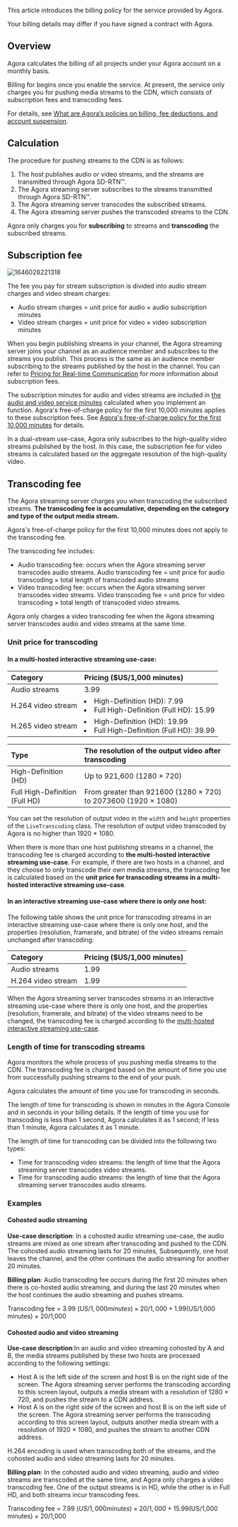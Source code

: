 
This article introduces the billing policy for the <Vg k="MPUSH" /> service provided by Agora.

Your billing details may differ if you have signed a contract with Agora.

## Overview

Agora calculates the billing of all projects under your Agora account on a monthly basis.

Billing for <Vg k="MPUSH" /> begins once you enable the <Vg k="MPUSH" /> service. At present, the <Vg k="MPUSH" /> service only charges you for pushing media streams to the CDN, which consists of subscription fees and transcoding fees.

For details, see [What are Agora’s policies on billing, fee deductions, and account suspension](../reference/billing-policies).

## Calculation

The procedure for pushing streams to the CDN is as follows:

1. The host publishes audio or video streams, and the streams are transmitted through Agora SD-RTN™.
2. The Agora streaming server subscribes to the streams transmitted through Agora SD-RTN™.
3. The Agora streaming server transcodes the subscribed streams.
4. The Agora streaming server pushes the transcoded streams to the CDN.

Agora only charges you for **subscribing** to streams and **transcoding** the subscribed streams.

## Subscription fee

![1646028221318](https://web-cdn.agora.io/docs-files/1646028221318)

The fee you pay for stream subscription is divided into audio stream charges and video stream charges:

- Audio stream charges = unit price for audio × audio subscription minutes
- Video stream charges = unit price for video × video subscription minutes

When you begin publishing streams in your channel, the Agora streaming server joins your channel as an audience member and subscribes to the streams you publish. This process is the same as an audience member subscribing to the streams published by the host in the channel.  You can refer to [Pricing for Real-time Communication](/interactive-live-streaming/overview/pricing) for more information about subscription fees.

The subscription minutes for audio and video streams are included in [the audio and video service minutes](/interactive-live-streaming/overview/pricing) calculated when you implement an <Vg k="VSDK" /> function. Agora's free-of-charge policy for the first 10,000 minutes applies to these subscription fees. See [Agora's free-of-charge policy for the first 10,000 minutes](../reference/billing-policies#agoras-free-of-charge-policy-for-the-first-10000-minutes) for details.

In a dual-stream use-case, Agora only subscribes to the high-quality video streams published by the host. In this case, the subscription fee for video streams is calculated based on the aggregate resolution of the high-quality video.

## Transcoding fee

The Agora streaming server charges you when transcoding the subscribed streams. **The transcoding fee is accumulative, depending on the category and type of the output media stream.**

Agora's free-of-charge policy for the first 10,000 minutes does not apply to the transcoding fee.

The transcoding fee includes:

- Audio transcoding fee: occurs when the Agora streaming server transcodes audio streams. Audio transcoding fee = unit price for audio transcoding × total length of transcoded audio streams
- Video transcoding fee: occurs when the Agora streaming server transcodes video streams. Video transcoding fee = unit price for video transcoding × total length of transcoded video streams.

Agora only charges a video transcoding fee when the Agora streaming server transcodes audio and video streams at the same time.

### Unit price for transcoding

#### In a multi-hosted interactive streaming use-case:

| Category | Pricing ($US/1,000 minutes) |
| :--------- | :------------------------------------ |
| Audio streams |3.99 |
| H.264 video stream |<li> High-Definition (HD): 7.99 </li><li>Full High-Definition (Full HD): 15.99 </li>|
| H.265 video stream |<li> High-Definition (HD): 19.99</li><li> Full High-Definition (Full HD): 39.99 </li>|

| Type | The resolution of the output video after transcoding |
| :---------------- | :----------------------------------------------------------- |
| High-Definition (HD) | Up to 921,600 (1280 × 720) |
| Full High-Definition (Full HD) | From greater than 921600 (1280 × 720) to 2073600 (1920 × 1080) |

You can set the resolution of output video in the `width` and `height` properties of the `LiveTranscoding` class. The resolution of output video transcoded by Agora  is no higher than 1920 × 1080.

When there is more than one host publishing streams in a channel, the transcoding fee is charged according to **the multi-hosted interactive streaming use-case**. For example, if there are two hosts in a channel, and they choose to only transcode their own media streams, the transcoding fee  is calculated based on the **unit price for transcoding streams in a multi-hosted interactive streaming use-case**.

#### In an interactive streaming use-case where there is only one host:

The following table shows the unit price for transcoding streams in an interactive streaming use-case where there is only one host, and the properties (resolution, framerate, and bitrate) of the video streams remain unchanged after transcoding:

| Category | Pricing ($US/1,000 minutes) |
| :--------- | :---------------- |
| Audio streams | 1.99|
| H.264 video stream | 1.99 |

When the Agora streaming server transcodes streams in an interactive streaming use-case where there is only one host, and the properties (resolution, framerate, and bitrate) of the video streams need to be changed, the transcoding fee is charged according to the [multi-hosted interactive streaming use-case](#unit-price-for-transcoding).

### Length of time for transcoding streams

Agora monitors the whole process of you pushing media streams to the CDN. The transcoding fee is charged based on the amount of time you use from successfully pushing streams to the end of your push.

Agora calculates the amount of time you use for transcoding in seconds.

The length of time for transcoding is shown in minutes in the Agora Console and in seconds in your billing details. If the length of time you use for transcoding is less than 1 second, Agora calculates it as 1 second; if less than 1 minute, Agora calculates it as 1 minute.

The length of time for transcoding can be divided into the following two types:

- Time for transcoding video streams: the length of time that the Agora streaming server transcodes video streams.
- Time for transcoding audio streams: the length of time that the Agora streaming server transcodes audio streams.

### Examples

#### Cohosted audio streaming

**Use-case description**: In a cohosted audio streaming use-case, the audio streams are mixed as one stream after transcoding and pushed to the CDN. The cohosted audio streaming lasts for 20 minutes,   Subsequently, one host leaves the channel, and the other continues the audio streaming for another 20 minutes.

**Billing plan**: Audio transcoding fee occurs during the first 20 minutes when there is co-hosted audio streaming, and during the last 20 minutes when the host continues the audio streaming and pushes streams.

Transcoding fee = 3.99 ($US/1,000 minutes) × 20/1,000 + 1.99 ($US/1,000 minutes) × 20/1,000

#### Cohosted audio and video streaming

**Use-case description**:In an audio and video streaming cohosted by A and B, the media streams published by these two hosts are processed according to the following settings:

- Host A is  the left side of the screen and host B is  on the right side of the screen. The Agora streaming server performs the transcoding according to this screen layout, outputs a media stream with a resolution of 1280 × 720, and pushes the stream to a CDN address.
- Host A is  on the right side of the screen and host B is  on the left side of the screen. The Agora streaming server performs the transcoding according to this screen layout, outputs another media stream with a resolution of 1920 × 1080, and pushes the stream to another CDN address.

H.264 encoding is used when transcoding both of the streams, and the cohosted audio and video streaming lasts for 20 minutes.

**Billing plan**: In the cohosted audio and video streaming, audio and video streams are transcoded at the same time, and Agora only charges a video transcoding fee. One of the output streams is in HD, while the other is in Full HD, and both streams incur transcoding fees.

Transcoding fee = 7.99 ($US/1,000 minutes) × 20/1,000 + 15.99 ($US/1,000 minutes) × 20/1,000